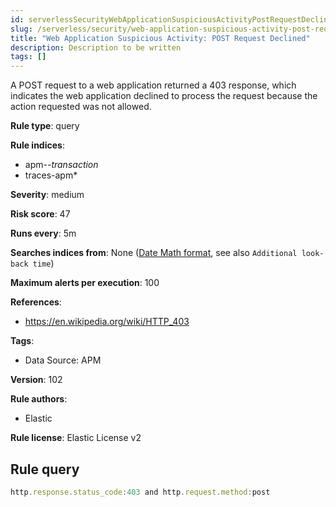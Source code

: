 ```yaml
---
id: serverlessSecurityWebApplicationSuspiciousActivityPostRequestDeclined
slug: /serverless/security/web-application-suspicious-activity-post-request-declined
title: "Web Application Suspicious Activity: POST Request Declined"
description: Description to be written
tags: []
---
```


<div id="web-application-suspicious-activity-post-request-declined"></div>

A POST request to a web application returned a 403 response, which indicates the web application declined to process the request because the action requested was not allowed.

**Rule type**: query

**Rule indices**: 

* apm-*-transaction*
* traces-apm*

**Severity**: medium

**Risk score**: 47

**Runs every**: 5m

**Searches indices from**: None ([Date Math format](((ref))/common-options.html#date-math), see also <DocLink id="serverlessSecurityRulesUiCreate" section="set-the-rules-schedule">`Additional look-back time`</DocLink>)

**Maximum alerts per execution**: 100

**References**: 

* https://en.wikipedia.org/wiki/HTTP_403

**Tags**: 

* Data Source: APM

**Version**: 102

**Rule authors**: 

* Elastic

**Rule license**: Elastic License v2

## Rule query

```js
http.response.status_code:403 and http.request.method:post

```
